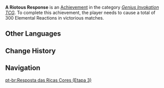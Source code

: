 {{Achievement Infobox
|title        = A Riotous Response
|id           = 80199
|order id     = 201
|category     = Genius Invokation TCG (Achievement)
|description  = Cause a total of 300 Elemental Reactions in victorious matches.
|requirements = 
|primogems    = 20
|tracking     = 
|topic        = 
|type         = 
|set          = A Riotous Response
|tier         = 3
|tiers_total  = 3
}}
'''A Riotous Response''' is an [[Achievement]] in the category ''[[Genius Invokation TCG (Achievement)|Genius Invokation TCG]]''. To complete this achievement, the player needs to cause a total of 300 Elemental Reactions in victorious matches.
<!--
==Gameplay Notes==
* 

==Trivia==
* 

==Gallery==
{{Preview
|size=300px
|file=
|caption=
}}

==Video Guides==
{{EVT
|video1   = 
|caption1 = 
}}
-->
==Other Languages==
{{Transclude|A Riotous Response|Other Languages}}

==Change History==
{{Change History|3.3|page=A Riotous Response}}
<!--
==References==
{{Reflist}}
-->
==Navigation==
{{Achievement Navbox}}

[[pt-br:Resposta das Ricas Cores (Etapa 3)]]